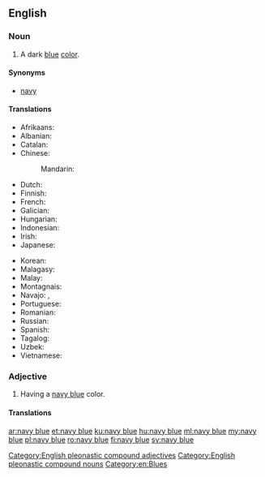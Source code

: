 ==English==

===Noun===
{{en-noun}}

# A dark [[blue]] [[color]].
#: {{color panel|000080}}

====Synonyms====
* [[navy]]

====Translations====
{{trans-top|a dark blue color}}
* Afrikaans: {{t|af|donkerblou}}
* Albanian: {{t|sq|blu e thellë}}
* Catalan: {{t|ca|blau marí|m}}
* Chinese:
*: Mandarin: {{t+|cmn|藏青|tr=Zàngqīng|sc=Hani}}
* Dutch: {{t+|nl|marineblauw|m}}
* Finnish: {{t|fi|laivastonsininen}}
* French: {{t+|fr|bleu marine}}
* Galician: {{t+|gl|azul mariño|m}}
* Hungarian: {{t+|hu|tengerészkék}}
* Indonesian: {{t+|id|biru laut}}
* Irish: {{t+|ga|dúghorm}}
* Japanese: {{t|ja|ネービーブルー|tr=nēbīburū|sc=Jpan}}
{{trans-mid}}
* Korean: {{t|ko|네이비 블루|sc=Kore}}
* Malagasy: {{t|mg|momba ny sambo}}
* Malay: {{t|ms|biru laut}}
* Montagnais: {{t|moe|kakashteu-uasheshkunat}}
* Navajo: {{t|nv|łizhingo}}, {{t|nv|diłhiłgo dootłʼizh}}
* Portuguese: {{t+|pt|naval|m}}
* Romanian: {{t+|ro|bleumarin}}
* Russian: {{t+|ru|си́ний}}
* Spanish: {{t|es|azul marino|m}}
* Tagalog: {{t|tl|bughaw hukbong dagat|sc=Cyrl}}
* Uzbek: {{t|uz|to'q ko'|sc=Cyrl}}
* Vietnamese: {{t|vi|màu xanh nước biển}}
{{trans-bottom}}

===Adjective===
{{en-adj}}

# Having a [[navy blue#Noun|navy blue]] color.

====Translations====
{{trans-see|navy blue (adjective)|navy}}

[[Category:English pleonastic compound adjectives]]
[[Category:English pleonastic compound nouns]]
[[Category:en:Blues]]

[[ar:navy blue]]
[[et:navy blue]]
[[ku:navy blue]]
[[hu:navy blue]]
[[ml:navy blue]]
[[my:navy blue]]
[[pl:navy blue]]
[[ro:navy blue]]
[[fi:navy blue]]
[[sv:navy blue]]